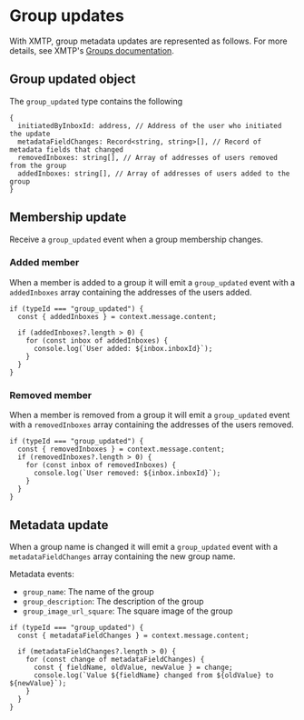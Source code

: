 # Group updates

With XMTP, group metadata updates are represented as follows. For more details, see XMTP's [Groups documentation](https://xmtp.org/docs/build/group-chat).

## Group updated object

The `group_updated` type contains the following

```tsx
{
  initiatedByInboxId: address, // Address of the user who initiated the update
  metadataFieldChanges: Record<string, string>[], // Record of metadata fields that changed
  removedInboxes: string[], // Array of addresses of users removed from the group
  addedInboxes: string[], // Array of addresses of users added to the group
}
```

## Membership update

Receive a `group_updated` event when a group membership changes.

### Added member

When a member is added to a group it will emit a `group_updated` event with a `addedInboxes` array containing the addresses of the users added.

```tsx
if (typeId === "group_updated") {
  const { addedInboxes } = context.message.content;

  if (addedInboxes?.length > 0) {
    for (const inbox of addedInboxes) {
      console.log(`User added: ${inbox.inboxId}`);
    }
  }
}
```

### Removed member

When a member is removed from a group it will emit a `group_updated` event with a `removedInboxes` array containing the addresses of the users removed.

```tsx
if (typeId === "group_updated") {
  const { removedInboxes } = context.message.content;
  if (removedInboxes?.length > 0) {
    for (const inbox of removedInboxes) {
      console.log(`User removed: ${inbox.inboxId}`);
    }
  }
}
```

## Metadata update

When a group name is changed it will emit a `group_updated` event with a `metadataFieldChanges` array containing the new group name.

Metadata events:

- `group_name`: The name of the group
- `group_description`: The description of the group
- `group_image_url_square`: The square image of the group

```tsx
if (typeId === "group_updated") {
  const { metadataFieldChanges } = context.message.content;

  if (metadataFieldChanges?.length > 0) {
    for (const change of metadataFieldChanges) {
      const { fieldName, oldValue, newValue } = change;
      console.log(`Value ${fieldName} changed from ${oldValue} to ${newValue}`);
    }
  }
}
```
